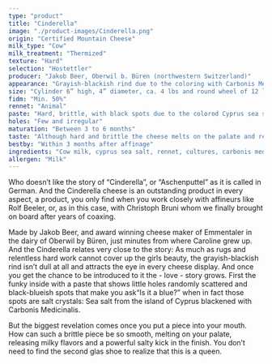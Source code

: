 ```yaml
---
type: "product"
title: "Cinderella"
image: "./product-images/Cinderella.png"
origin: "Certified Mountain Cheese"
milk_type: "Cow"
milk_treatment: "Thermized"
texture: "Hard"
selection: "Hostettler"
producer: "Jakob Beer, Oberwil b. Büren (northwestern Switzerland)"
appearance: "Grayish-blackish rind due to the coloring with Carbonis Medicinalis"
size: "Cylinder 6” high, 4” diameter, ca. 4 lbs and round wheel of 12 lbs."
fidm: "Min. 50%"
rennet: "Animal"
paste: "Hard, brittle, with black spots due to the colorod Cyprus sea salt."
holes: "Few and irregular"
maturation: "Between 3 to 6 months"
taste: "Although hard and brittle the cheese melts on the palate and releases a fine salt kick with a long finish."
bestby: "Within 3 months after affinage"
ingredients: "Cow milk, cyprus sea salt, rennet, cultures, carbonis medicinalis"
allergen: "Milk"
---
```


Who doesn’t like the story of “Cinderella”, or “Aschenputtel” as it is called in German. And the Cinderella cheese is an outstanding product in every aspect, a product, you only find when you work closely with affineurs like Rolf Beeler, or, as in this case, with Christoph Bruni whom we finally brought on board after years of coaxing.

Made by Jakob Beer, and award winning cheese maker of Emmentaler in the dairy of Oberwil by Büren, just minutes from where Caroline grew up. And the Cinderella relates very close to the story: As much as rugs and relentless hard work cannot cover up the girls beauty, the grayish-blackish rind isn’t dull at all and attracts the eye in every cheese display. And once you get the chance to be introduced to it the - love - story grows. First the funky inside with a paste that shows little holes randomly scattered and black-blueish spots that make you ask“Is it a blue?” when in fact those spots are salt crystals: Sea salt from the island of Cyprus blackened with Carbonis Medicinalis.

But the biggest revelation comes once you put a piece into your mouth. How can such a brittle piece be so smooth, melting on your palate, releasing milky flavors and a powerful salty kick in the finish. You don’t need to find the second glas shoe to realize that this is a queen.